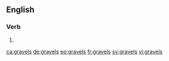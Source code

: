 {{also|Gravels}}

==English==

===Verb===
{{head|en|verb form}}

# {{en-third-person singular of|gravel}}

[[ca:gravels]]
[[de:gravels]]
[[eo:gravels]]
[[fr:gravels]]
[[sv:gravels]]
[[vi:gravels]]